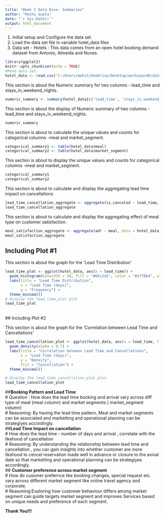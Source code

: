 ```yaml
---
title: "Week 2 Data Dive- Summaries"
author: "Reshu Gupta"
date: "`r Sys.Date()`"
output: html_document
---
```


1. Initial setup and Configure the data set.</br>
2. Load the data set file in variable hotel_data files
3. Data set - Hotels : This data comes from an open hotel booking demand dataset from Antonio, Almeida and Nunes.
```r
library(ggplot2)
knitr::opts_chunk$set(echo = TRUE)
#Read data set.
hotel_data <- read.csv('C:/Users/mohit/OneDrive/Desktop/workspaceR/data/hotels.csv')
```


This section is about the Numeric summary for two columns - lead_time and stays_in_weekend_nights.

```r
numeric_summary <- summary(hotel_data[c('lead_time', 'stays_in_weekend_nights')])

```
This section is about the display of Numeric summary of two columns - lead_time and stays_in_weekend_nights.
```r
numeric_summary

```
This section is about to calculate the unique values and counts for categorical columns -meal and market_segment.

```r
categorical_summary1 <- table(hotel_data$meal)
categorical_summary2 <- table(hotel_data$market_segment)

```
This section is about to display the  unique values and counts for categorical columns -meal and market_segment.

```r
categorical_summary1
categorical_summary2

```
This section is about to calculate and display the aggregating lead time impact on cancellations

```r
lead_time_cancellation_aggregate <- aggregate(is_canceled ~ lead_time, data = hotel_data, FUN = function(x) mean(x == 1))
lead_time_cancellation_aggregate

```
This section is about to calculate and display the aggregating effect of meal type on customer satisfaction.

```r
meal_satisfaction_aggregate <- aggregate(adr ~ meal, data = hotel_data, FUN = mean)
meal_satisfaction_aggregate

```


## Including Plot #1

This section is about the graph for the 'Lead Time Distribution'

```r

lead_time_plot <- ggplot(hotel_data, aes(x = lead_time)) +
  geom_histogram(binwidth = 50, fill = "#66c2a5", color = "#1f78b4", alpha = 0.7) +
  labs(title = "Lead Time Distribution",
       x = "Lead Time (days)",
       y = "Frequency") +
  theme_minimal()
# Display the lead_time_plot plot
lead_time_plot

```


<br>## Including Plot #2

This section is about the graph for the 'Correlation between Lead Time and Cancellations'
```r

lead_time_cancellation_plot <- ggplot(hotel_data, aes(x = lead_time, fill = factor(is_canceled))) +
  geom_density(alpha = 0.7) +
  labs(title = "Correlation between Lead Time and Cancellations",
       x = "Lead Time (days)",
       y = "Density",
       fill = "Cancellation") +
  theme_minimal()

# Display the lead_time_cancellation_plot plot
lead_time_cancellation_plot


```

##<b>Booking Pattern and Lead Time </b> <br>
# Question : How does the lead time booking and arrival vary across diff type of meal (meal column) and market segments ( market_segment column)<br>
# Reasoning: By having the lead time pattern, Meal and market segments can be associated and marketting and operational planning can be strategiyes accordingly.<br>
##<b>Lead Time Impact on cancellation</b><br>
# How does the lead time - number of days and arrival , correlate with the likehood of cancellation<br>
# Reasoning: By understanding the relationship between lead time and cancellation , you can gain insights into whether customer are more likehood to cencel reservation made well in advance or closure to the avival date so that marketting and operational planning can be strategiyes accordingly.<br>
## <b>Customer preference across market segment</b><br>
# How do cusomer prefernce like booking changes, special request etc. vary across different market segment like online travel agency and corporate.<br>
# Reasoning:Exploring how customer behaviour differs among market segment can guide targets market segment and improves Services based on unique needs and preference of each segment.<br>

<b>Thank You!!!</b>
